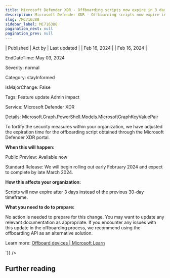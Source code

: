 ```yaml
---
title: Microsoft Defender XDR - Offboarding scripts now expire in 3 days
description: Microsoft Defender XDR - Offboarding scripts now expire in 3 days
slug: /MC716388
sidebar_label: MC716388
pagination_next: null
pagination_prev: null
---
```



| Published | Act by | Last updated |
| Feb 16, 2024 |  | Feb 16, 2024 |

EndDateTime: May 03, 2024

Severity: normal

Category: stayInformed

IsMajorChange: False

Tags: Feature update Admin impact

Service: Microsoft Defender XDR

Details: Microsoft.Graph.PowerShell.Models.MicrosoftGraphKeyValuePair

<div dangerouslySetInnerHTML={{__html:`
<p>To fortify the security measures within your organization, we have adjusted the expiration time for the offboarding script obtained through the Microsoft Defender XDR portal.<br></p><p><b>When this will happen:</b></p><p>Public Preview: Available now</p><p>Standard Release: We will begin rolling out early February 2024 and expect to complete by late March&nbsp;2024.<br></p><p><b>How this affects your organization:</b><br></p><p>Scripts will now expire after 3 days instead of the previous 30-day timeframe.&nbsp;<br></p><p><b>What you need to do to prepare:</b><br></p><p>No action is needed to prepare for this change. You may want to update any relevant documentation as appropriate. If you encounter any issues with this update in the offboarding process, we recommend using the offboarding API as an alternative solution.</p><p>Learn more: <a href="https://learn.microsoft.com/microsoft-365/security/defender-endpoint/offboard-machines?view=o365-worldwide" target="_blank">Offboard devices | Microsoft Learn</a></p>
`}} />

## Further reading
